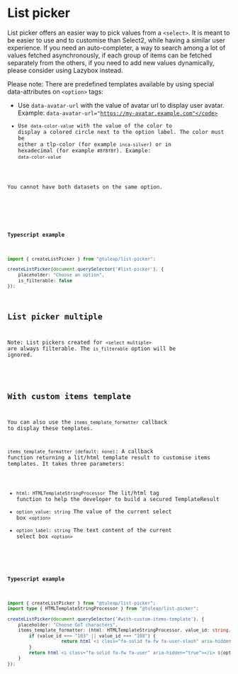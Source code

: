 
<Meta of={ListPickerStories}/>

# List picker

List picker offers an easier way to pick values from a <code>&lt;select&gt;</code>. It is meant to be easier to use and to customise than Select2, while having a similar user experience.
If you need an auto-completer, a way to search among a lot of values fetched asynchronously, if each group of items can be fetched separately from the others, if you need to add new values dynamically, please consider using Lazybox instead.

Please note: There are predefined templates available by using special data-attributes on <code>&lt;option&gt;</code> tags:

- Use <code>data-avatar-url</code> with the value of avatar url to display user avatar. Example: <code>data-avatar-url="https://my-avatar.example.com"</code>
- Use <code>data-color-value</code> with the value of the color to display a colored circle next to the option label. The color must be either a tlp-color (for example <code>inca-silver</code>) or in hexadecimal (for example <code>#8f8f8f</code>). Example: <code>data-color-value</code>

You cannot have both datasets on the same option.

<Canvas withToolbar={true} of={ListPickerStories.ListPicker}></Canvas>

<Controls></Controls>

#### Typescript example

```typescript
import { createListPicker } from "@tuleap/list-picker";

createListPicker(document.querySelector('#list-picker'), {
    placeholder: "Choose an option",
    is_filterable: false
});
```
## List picker multiple

Note: List pickers created for <code>&lt;select multiple&gt;</code> are always filterable. The <code>is_filterable</code> option will be ignored.

<Canvas withToolbar={true} of={ListPickerStories.ListPickerMultiple}></Canvas>

## With custom items template

You can also use the <code>items_template_formatter</code> callback to display these templates.

<code>items_template_formatter (default: none)</code>: A callback function returning a lit/html template result to customise items templates.
It takes three parameters:
- <code>html: HTMLTemplateStringProcessor</code> The lit/html tag function to help the developer to build a secured TemplateResult
- <code>option_value: string</code> The value of the current select box <code>&lt;option&gt;</code>
- <code>option_label: string</code> The text content of the current select box <code>&lt;option&gt;</code>


<Canvas withToolbar={true} of={ListPickerStories.WithCustomItemsTemplate}></Canvas>

#### Typescript example

```typescript
import { createListPicker } from "@tuleap/list-picker";
import type { HTMLTemplateStringProcessor } from "@tuleap/list-picker";

createListPicker(document.querySelector('#with-custom-items-template'), {
    placeholder: "Choose GoT characters",
    items_template_formatter: (html: HTMLTemplateStringProcessor, value_id: string, option_label: string): string => {
        if (value_id === "103" || value_id === "108") {
                    return html`<i class="fa-solid fa-fw fa-user-slash" aria-hidden="true"></i> ${option_label}`;
        }
        return html`<i class="fa-solid fa-fw fa-user" aria-hidden="true"></i> ${option_label}`;
    }
});
```
